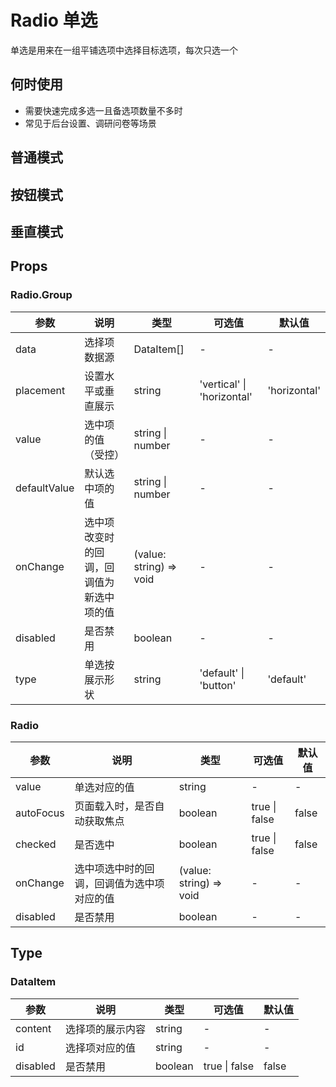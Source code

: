 # Radio 单选

单选是用来在一组平铺选项中选择目标选项，每次只选一个

## 何时使用

- 需要快速完成多选一且备选项数量不多时
- 常见于后台设置、调研问卷等场景

## 普通模式


<DemoNormal />

## 按钮模式


<DemoType />

## 垂直模式


<DemoVertical />

## Props

### Radio.Group
| 参数      | 说明                                     | 类型                    | 可选值                     | 默认值       |
| --------- | ---------------------------------------- | ----------------------- | -------------------------- | ------------ |
| data      | 选择项数据源                             | DataItem[]              | -                          | -            |
| placement | 设置水平或垂直展示                       | string                  | 'vertical' \| 'horizontal' | 'horizontal' |
| value     | 选中项的值（受控）                       | string \| number        | - | - |
| defaultValue   | 默认选中项的值                      | string  \| number       | - | - |
| onChange  | 选中项改变时的回调，回调值为新选中项的值 | (value: string) => void | -                          | -            |
| disabled  | 是否禁用                                 | boolean                 | -                          | -            |
| type      | 单选按展示形状                         | string                  | 'default' \| 'button'      | 'default'    |

### Radio
| 参数      | 说明                                     | 类型                    | 可选值                     | 默认值       |
| --------- | ---------------------------------------- | ----------------------- | -------------------------- | ------------ |
| value      |   单选对应的值                           | string              | -                          | -            |
| autoFocus | 页面载入时，是否自动获取焦点             | boolean                 | true \| false              | false        |
| checked   | 是否选中                               | boolean                  |true \| false              | false        |
| onChange  | 选中项选中时的回调，回调值为选中项对应的值 | (value: string) => void | -                          | -            |
| disabled  | 是否禁用                                 | boolean                 | -                          | -            |

## Type

### DataItem

| 参数     | 说明             | 类型    | 可选值        | 默认值 |
| -------- | ---------------- | ------- | ------------- | ------ |
| content  | 选择项的展示内容 | string  | -             | -      |
| id       | 选择项对应的值   | string  | -             | -      |
| disabled | 是否禁用         | boolean | true \| false | false  |
